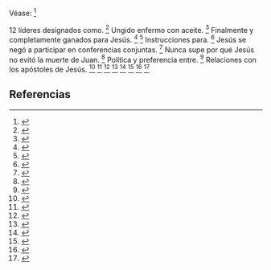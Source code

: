 Véase: <ref>{{lib|LU|135|9|1}}</ref> 

12 líderes designados como. <ref>{{lib|LU|144|6|1}}</ref> Ungido enfermo con aceite. <ref>{{lib|LU|150|0|2}}</ref> Finalmente y completamente ganados para Jesús. <ref>{{lib|LU|144|7|2}}</ref> <ref>{{lib|LU|162|9|1-5}}</ref> Instrucciones para. <ref>{{lib|LU|135|6|8}}</ref> Jesús se negó a participar en conferencias conjuntas. <ref>{{lib|LU|141|3|3}}</ref> Nunca supe por qué Jesús no evitó la muerte de Juan. <ref>{{lib|LU|141|1|4}}</ref> Política y preferencia entre. <ref>{{lib|LU|135|9|5}}</ref> Relaciones con los apóstoles de Jesús. <ref>{{lib|LU|141|3|3}}</ref> <ref>{{lib|LU|141|6|5}}</ref> <ref>{{lib|LU|143|3|1,5,7}}</ref> <ref>{{lib|LU|144|0|2}}</ref> <ref>{{lib|LU|144|6-7}}</ref> <ref>{{lib|LU|146|0|1}}</ref> <ref>{{lib|LU|146|3|9}}</ref> <ref>{{lib|LU|147|2|4 }}</ref> 

== Referencias ==
<references />
